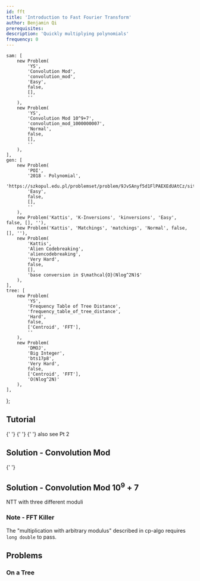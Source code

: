 ```yaml
---
id: fft
title: 'Introduction to Fast Fourier Transform'
author: Benjamin Qi
prerequisites:
description: 'Quickly multiplying polynomials'
frequency: 0
---
```




	sam: [
		new Problem(
			'YS',
			'Convolution Mod',
			'convolution_mod',
			'Easy',
			false,
			[],
			''
		),
		new Problem(
			'YS',
			'Convolution Mod 10^9+7',
			'convolution_mod_1000000007',
			'Normal',
			false,
			[],
			''
		),
	],
	gen: [
		new Problem(
			'POI',
			'2018 - Polynomial',
			'https://szkopul.edu.pl/problemset/problem/9JvSAnyf5d1FlPAEXEdUAtCz/site/',
			'Easy',
			false,
			[],
			''
		),
		new Problem('Kattis', 'K-Inversions', 'kinversions', 'Easy', false, [], ''),
		new Problem('Kattis', 'Matchings', 'matchings', 'Normal', false, [], ''),
		new Problem(
			'Kattis',
			'Alien Codebreaking',
			'aliencodebreaking',
			'Very Hard',
			false,
			[],
			'base conversion in $\mathcal{O}(Nlog^2N)$'
		),
	],
	tree: [
		new Problem(
			'YS',
			'Frequency Table of Tree Distance',
			'frequency_table_of_tree_distance',
			'Hard',
			false,
			['Centroid', 'FFT'],
			''
		),
		new Problem(
			'DMOJ',
			'Big Integer',
			'bts17p8',
			'Very Hard',
			false,
			['Centroid', 'FFT'],
			'O(Nlog^2N)'
		),
	],
};

<Problems problems={problems.sam} />

## Tutorial

<Resources>
	<Resource
		source="cp-algo"
		url="https://cp-algorithms.com/algebra/fft.html"
		title="FFT"
		starred
	>
		{' '}
	</Resource>
	<Resource
		source="CSA"
		url="https://csacademy.com/blog/fast-fourier-transform-and-variations-of-it/"
		title="FFT and Variations"
	>
		{' '}
	</Resource>
	<Resource
		source="CF"
		title="adamant - Lecture Notes"
		url="http://codeforces.com/blog/entry/55572"
	>
		{' '}
	</Resource>
	<Resource
		source="CF"
		title="FFT / NTT: The tough made simple Pt 1"
		url="http://codeforces.com/blog/entry/43499"
	>
		also see Pt 2
	</Resource>
</Resources>

## Solution - Convolution Mod

<Resources>
	<Resource
		source="Benq"
		title="FFT"
		url="https://github.com/bqi343/USACO/blob/master/Implementations/content/numerical/Polynomials/FFT.h"
	>
		{' '}
	</Resource>
</Resources>

## Solution - Convolution Mod $10^9+7$

<Resources>
	<Resource
		source="Benq"
		title="FFTmod"
		url="https://github.com/bqi343/USACO/blob/master/Implementations/content/numerical/Polynomials/FFTmod.h"
	>
		NTT with three different moduli
	</Resource>
</Resources>

### Note - FFT Killer

The "multiplication with arbitrary modulus" described in cp-algo requires `long double` to pass.

## Problems

<!-- - [Counting Triplets](https://toph.co/p/counting-triplets) -->

<Problems problems={problems.gen} />

### On a Tree

<Problems problems={problems.tree} />
